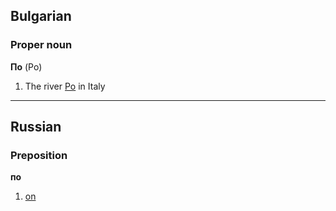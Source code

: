==Bulgarian==
===Proper noun===
'''По''' (Po)

# The river [[Po]] in Italy

----

==Russian==
===Preposition===
'''по'''

# [[on]]